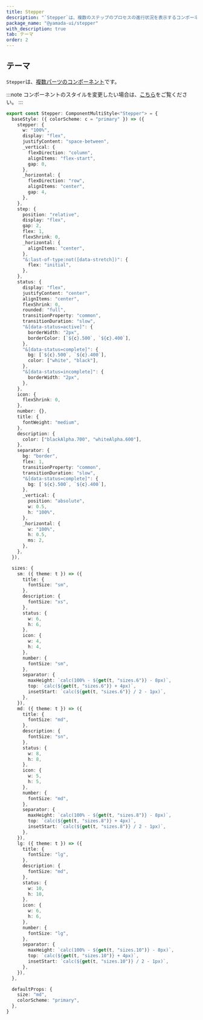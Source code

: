 ```yaml
---
title: Stepper
description: "`Stepper`は、複数のステップのプロセスの進行状況を表示するコンポーネントです。"
package_name: "@yamada-ui/stepper"
with_description: true
tab: テーマ
order: 2
---
```


## テーマ

`Stepper`は、[複数パーツのコンポーネント](/styled-system/theming/component-styles#複数パーツのコンポーネント)です。

:::note
コンポーネントのスタイルを変更したい場合は、[こちら](/styled-system/theming/customize-theme#コンポーネントのスタイルを変更する)をご覧ください。
:::

```ts
export const Stepper: ComponentMultiStyle<"Stepper"> = {
  baseStyle: ({ colorScheme: c = "primary" }) => ({
    stepper: {
      w: "100%",
      display: "flex",
      justifyContent: "space-between",
      _vertical: {
        flexDirection: "column",
        alignItems: "flex-start",
        gap: 0,
      },
      _horizontal: {
        flexDirection: "row",
        alignItems: "center",
        gap: 4,
      },
    },
    step: {
      position: "relative",
      display: "flex",
      gap: 2,
      flex: 1,
      flexShrink: 0,
      _horizontal: {
        alignItems: "center",
      },
      "&:last-of-type:not([data-stretch])": {
        flex: "initial",
      },
    },
    status: {
      display: "flex",
      justifyContent: "center",
      alignItems: "center",
      flexShrink: 0,
      rounded: "full",
      transitionProperty: "common",
      transitionDuration: "slow",
      "&[data-status=active]": {
        borderWidth: "2px",
        borderColor: [`${c}.500`, `${c}.400`],
      },
      "&[data-status=complete]": {
        bg: [`${c}.500`, `${c}.400`],
        color: ["white", "black"],
      },
      "&[data-status=incomplete]": {
        borderWidth: "2px",
      },
    },
    icon: {
      flexShrink: 0,
    },
    number: {},
    title: {
      fontWeight: "medium",
    },
    description: {
      color: ["blackAlpha.700", "whiteAlpha.600"],
    },
    separator: {
      bg: "border",
      flex: 1,
      transitionProperty: "common",
      transitionDuration: "slow",
      "&[data-status=complete]": {
        bg: [`${c}.500`, `${c}.400`],
      },
      _vertical: {
        position: "absolute",
        w: 0.5,
        h: "100%",
      },
      _horizontal: {
        w: "100%",
        h: 0.5,
        ms: 2,
      },
    },
  }),

  sizes: {
    sm: ({ theme: t }) => ({
      title: {
        fontSize: "sm",
      },
      description: {
        fontSize: "xs",
      },
      status: {
        w: 6,
        h: 6,
      },
      icon: {
        w: 4,
        h: 4,
      },
      number: {
        fontSize: "sm",
      },
      separator: {
        maxHeight: `calc(100% - ${get(t, "sizes.6")} - 8px)`,
        top: `calc(${get(t, "sizes.6")} + 4px)`,
        insetStart: `calc(${get(t, "sizes.6")} / 2 - 1px)`,
      },
    }),
    md: ({ theme: t }) => ({
      title: {
        fontSize: "md",
      },
      description: {
        fontSize: "sn",
      },
      status: {
        w: 8,
        h: 8,
      },
      icon: {
        w: 5,
        h: 5,
      },
      number: {
        fontSize: "md",
      },
      separator: {
        maxHeight: `calc(100% - ${get(t, "sizes.8")} - 8px)`,
        top: `calc(${get(t, "sizes.8")} + 4px)`,
        insetStart: `calc(${get(t, "sizes.8")} / 2 - 1px)`,
      },
    }),
    lg: ({ theme: t }) => ({
      title: {
        fontSize: "lg",
      },
      description: {
        fontSize: "md",
      },
      status: {
        w: 10,
        h: 10,
      },
      icon: {
        w: 6,
        h: 6,
      },
      number: {
        fontSize: "lg",
      },
      separator: {
        maxHeight: `calc(100% - ${get(t, "sizes.10")} - 8px)`,
        top: `calc(${get(t, "sizes.10")} + 4px)`,
        insetStart: `calc(${get(t, "sizes.10")} / 2 - 1px)`,
      },
    }),
  },

  defaultProps: {
    size: "md",
    colorScheme: "primary",
  },
}
```
